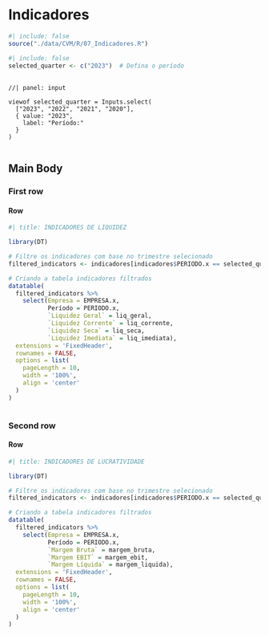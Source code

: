 # Indicadores

```r
#| include: false
source("./data/CVM/R/07_Indicadores.R")

#| include: false
selected_quarter <- c("2023")  # Defina o período


```

## {.sidebar}

```ojs
//| panel: input

viewof selected_quarter = Inputs.select(
  ["2023", "2022", "2021", "2020"], 
  { value: "2023", 
    label: "Período:"
  }
)


```

## Main Body

### First row {height="70%"}

#### Row {.tabset}

```r
#| title: INDICADORES DE LIQUIDEZ

library(DT)

# Filtre os indicadores com base no trimestre selecionado
filtered_indicators <- indicadores[indicadores$PERIODO.x == selected_quarter, ]

# Criando a tabela indicadores filtrados
datatable(
  filtered_indicators %>%
    select(Empresa = EMPRESA.x, 
           Período = PERIODO.x, 
           `Liquidez Geral` = liq_geral, 
           `Liquidez Corrente` = liq_corrente, 
           `Liquidez Seca` = liq_seca, 
           `Liquidez Imediata` = liq_imediata), 
  extensions = 'FixedHeader',
  rownames = FALSE,
  options = list(
    pageLength = 10,
    width = '100%',
    align = 'center'
  )
)



```

### Second row {height="70%"}

#### Row {.tabset}

```r
#| title: INDICADORES DE LUCRATIVIDADE

library(DT)

# Filtre os indicadores com base no trimestre selecionado
filtered_indicators <- indicadores[indicadores$PERIODO.x == selected_quarter, ]

# Criando a tabela indicadores filtrados
datatable(
  filtered_indicators %>%
    select(Empresa = EMPRESA.x, 
           Período = PERIODO.x, 
           `Margem Bruta` = margem_bruta, 
           `Margem EBIT` = margem_ebit, 
           `Margem Líquida` = margem_liquida), 
  extensions = 'FixedHeader',
  rownames = FALSE,
  options = list(
    pageLength = 10,
    width = '100%',
    align = 'center'
  )
)



```
